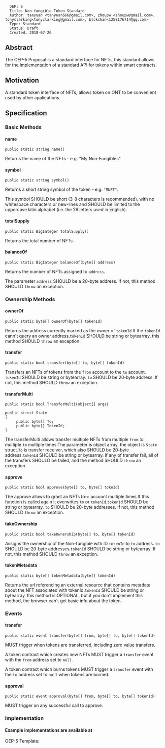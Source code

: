 <pre>
  OEP: 5
  Title: Non-fungible Token Standard
  Author: tanyuan <tanyuan666@gmail.com>, zhoupw <zhoupw@gmail.com>, tonyclarking<tonyclarking@gmail.com>, blckchan<1258176714@qq.com>
  Type: Standard
  Status: Draft
  Created: 2018-07-26
</pre>

==Abstract==

The OEP-5 Proposal is a standard interface for NFTs, this standard allows for the implementation of a standard API for tokens within smart contracts.

==Motivation==

A standard token interface of NFTs, allows token on ONT to be convenient used by other applications.

==Specification==

===Basic Methods===

====name====

<pre>
public static string name()
</pre>

Returns the name of the NFTs - e.g. "My Non-Fungibles".

====symbol====

<pre>
public static string symbol()
</pre>

Returns a short string symbol of the token - e.g. <code>"MNFT"</code>.

This symbol SHOULD be short (3-8 characters is recommended), with no whitespace characters or new-lines and SHOULD be limited to the uppercase latin alphabet (i.e. the 26 letters used in English).

====totalSupply====
<pre>
public static BigInteger totalSupply()
</pre>
Returns the total number of NFTs.

====balanceOf====

<pre>
public static BigInteger balanceOf(byte[] address)
</pre>

Returns the number of NFTs assigned to <code>address</code>.

The parameter <code>address</code> SHOULD be a 20-byte address. If not, this method SHOULD <code>throw</code> an exception.

===Ownership Methods===
==== ownerOf====
<pre>
public static byte[] ownerOf(byte[] tokenId)
</pre>
Returns the address currently marked as the owner of <code>tokenId</code>.If the <code>tokenId</code> cann't query an owner address,<code>tokenId</code> SHOULD be string or bytearray.
this method SHOULD <code>throw</code> an exception.

====transfer====
<pre>
public static bool transfer(byte[] to, byte[] tokenId)
</pre>

Transfers an NFTs of tokens from the <code>from</code> account to the <code>to</code> account.
<code>tokenId</code> SHOULD be string or bytearray.
<code>to</code> SHOULD be 20-byte address. If not, this method SHOULD <code>throw</code> an exception.

====transferMulti====
<pre>
public static bool TransferMulti(object[] args)

public struct State
{
     public byte[] To;
     public byte[] TokenId;
}
</pre>

The transferMulti allows transfer multiple NFTs from multiple <code>from</code> to multiple <code>to</code> multiple times.The parameter is object array, the object is <code>State</code> struct.<code>To</code> is transfer receiver, which
also SHOULD be 20-byte address.<code>tokenId</code> SHOULD be string or bytearray. If any of transfer fail, all of the transfers SHOULD be failed, and the method SHOULD <code>throw</code> an exception.


====approve====
<pre>
public static bool approve(byte[] to, byte[] tokeId)
</pre>

The approve allows to grant an NFTs to<code>to</code> account multiple times.If this function is called again it overwrites <code>to</code> or <code>tokenId</code>.<code>tokenId</code> SHOULD be string or bytearray.
<code>to</code> SHOULD be 20-byte addresses. If not, this method SHOULD <code>throw</code> an exception.

====takeOwnership====
<pre>
public static bool takeOwnership(byte[] to, byte[] tokenId)
</pre>
Assigns the ownership of the Non-fungible with ID <code>tokenId</code> to <code>to</code> address. <code>to</code> SHOULD be 20-byte addresses.<code>tokenId</code> SHOULD be string or bytearray. If not, this method SHOULD <code>throw</code> an exception.

====tokenMetadata====
<pre>
public static byte[] tokenMetadata(byte[] tokenId)
</pre>
Returns the url referencing an external resource that contains metadata about the NFT associated with tokenId.<code>tokenId</code> SHOULD be string or bytearray. this method is OPTIONAL, but if you don't implement this method, the browser can't get basic info about the token.

===Events===
====transfer====
<pre>
public static event transfer(byte[] from, byte[] to, byte[] tokenId)
</pre>
MUST trigger when tokens are transferred, including zero value transfers.

A token contract which creates new NFTs MUST trigger a <code>transfer</code> event with the <code>from</code> address set to <code>null</code>.

A token contract which burns tokens MUST trigger a <code>transfer</code> event with the <code>to</code> address set to <code>null</code> when tokens are burned.

====approval====
<pre>
public static event approval(byte[] from, byte[] to, byte[] tokenId)
</pre>
MUST trigger on any successful call to approve.

===Implementation===
====Example implementations are available at====
OEP-5 Template:
